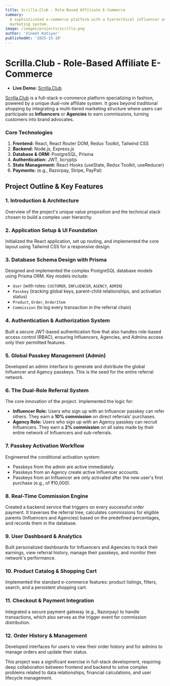 ```yaml
---
title: Scrilla.Club - Role-Based Affiliate E-Commerce
summary:
  A sophisticated e-commerce platform with a hierarchical influencer and agency
  marketing system.
image: /images/projects/scrilla.png
author: 'Vineet Katiyar'
publishedAt: '2025-15-10'
---
```


# Scrilla.Club - Role-Based Affiliate E-Commerce

- **Live Demo:** [Scrilla.Club](https://scrilla.club)

[Scrilla.Club](https://scrilla.club) is a full-stack e-commerce platform
specializing in fashion, powered by a unique dual-role affiliate system. It goes
beyond traditional shopping by integrating a multi-tiered marketing structure
where users can participate as **Influencers** or **Agencies** to earn
commissions, turning customers into brand advocates.

### Core Technologies

1.  **Frontend:** React, React Router DOM, Redux Toolkit, Tailwind CSS
2.  **Backend:** Node.js, Express.js
3.  **Database & ORM:** PostgreSQL, Prisma
4.  **Authentication:** JWT, bcryptjs
5.  **State Management:** React Hooks (useState, Redux Toolkit, useReducer)
6.  **Payments:** (e.g., Razorpay, Stripe, PayPal)

## Project Outline & Key Features

### 1. Introduction & Architecture

Overview of the project's unique value proposition and the technical stack
chosen to build a complex user hierarchy.

### 2. Application Setup & UI Foundation

Initialized the React application, set up routing, and implemented the core
layout using Tailwind CSS for a responsive design.

### 3. Database Schema Design with Prisma

Designed and implemented the complex PostgreSQL database models using Prisma
ORM. Key models include:

- `User` (with roles: `CUSTOMER`, `INFLUENCER`, `AGENCY`, `ADMIN`)
- `Passkey` (tracking global keys, parent-child relationships, and activation
  status)
- `Product`, `Order`, `OrderItem`
- `Commission` (to log every transaction in the referral chain)

### 4. Authentication & Authorization System

Built a secure JWT-based authentication flow that also handles role-based access
control (RBAC), ensuring Influencers, Agencies, and Admins access only their
permitted features.

### 5. Global Passkey Management (Admin)

Developed an admin interface to generate and distribute the global Influencer
and Agency passkeys. This is the seed for the entire referral network.

### 6. The Dual-Role Referral System

The core innovation of the project. Implemented the logic for:

- **Influencer Role:** Users who sign up with an Influencer passkey can refer
  others. They earn a **10% commission** on direct referrals' purchases.
- **Agency Role:** Users who sign up with an Agency passkey can recruit
  Influencers. They earn a **2% commission** on all sales made by their entire
  network of Influencers and sub-referrals.

### 7. Passkey Activation Workflow

Engineered the conditional activation system:

- Passkeys from the admin are active immediately.
- Passkeys from an Agency create active Influencer accounts.
- Passkeys from an Influencer are only activated after the new user's first
  purchase (e.g., of ₹10,000).

### 8. Real-Time Commission Engine

Created a backend service that triggers on every successful order payment. It
traverses the referral tree, calculates commissions for eligible parents
(Influencers and Agencies) based on the predefined percentages, and records them
in the database.

### 9. User Dashboard & Analytics

Built personalized dashboards for Influencers and Agencies to track their
earnings, view referral history, manage their passkeys, and monitor their
network's performance.

### 10. Product Catalog & Shopping Cart

Implemented the standard e-commerce features: product listings, filters, search,
and a persistent shopping cart.

### 11. Checkout & Payment Integration

Integrated a secure payment gateway (e.g., Razorpay) to handle transactions,
which also serves as the trigger event for commission distribution.

### 12. Order History & Management

Developed interfaces for users to view their order history and for admins to
manage orders and update their status.

This project was a significant exercise in full-stack development, requiring
deep collaboration between frontend and backend to solve complex problems
related to data relationships, financial calculations, and user lifecycle
management.

